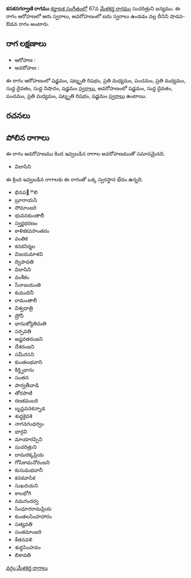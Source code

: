 {{Infobox ragam
	| name          	= కనకనగర్వాణి
	| synonym	    	= 
	| mela          	= 
	| chakra        	= 
	| janaka        	= 
	| type          	= శాడవ-ఔడవ
	| arohanam      	= {{svaraC|S|R3|M2|P|M2|D1|N1|S'}} 
	| avarohanam    	= {{svaraC|S'|D1|P|M2|R3|S}}
	| jeeva         	=
	| chhaya        	=
	| nyasa         	=
	| vishesha      	= 
	| equivalent  		= 
}}
{{కర్ణాటక సంగీత రాగాలు}}
'''కనకనగర్వాణి రాగము''' [[కర్ణాటక సంగీతం]]లో 67వ [[మేళకర్త రాగము]] సుచరిత్రుని జన్యము.  ఈ రాగం ఆరోహణలో ఆరు స్వరాలు, అవరోహణంలో ఐదు స్వరాలు ఉండడం వల్ల దీనిని షాడవ-ఔడవ రాగం అంటారు.


==రాగ లక్షణాలు==


* ఆరోహణ : {{svaraC|S|R3|M2|P|M2|D1|N1|S'}} 
* అవరోహణ : {{svaraC|S'|D1|P|M2|R3|S}}

ఈ రాగం ఆరోహణంలో షడ్జమం, షట్శృతి రిషభం, ప్రతి మధ్యమం, పంచమం, ప్రతి మధ్యమం, సుద్ద దైవతం, సుద్ద నిషాదం, షడ్జమం [[స్వరాలు]], అవరోహణంలో షడ్జమం, సుద్ద దైవతం, పంచమం, ప్రతి మధ్యమం, షట్శృతి రిషభం, షడ్జమం [[స్వరాలు]] ఉంటాయి.

==రచనలు==



==పోలిన రాగాలు==
ఈ రాగం అవరోహణము కింద ఇవ్వబడిన రాగాల అవరోహణముతో సమానమైనది.
* విలాసిని

ఈ క్రింద ఇవ్వబడిన రాగాలకు ఈ రాగంతో ఒక్క స్వరస్థాన భేదం ఉన్నది.
* భినప఩ౌలి
* బ్రూరాయసి
* సోమాంజరి
* భువనకుంతాలీ
* స్వర్ణభరణం
* కాళికకవసాంతరం
* వంతిక
* కనకనిర్మల
* విజయమాళవి
* ద్విపావతి
* విలాసిని
* వంశీకం
* సేనాజయంతి
* కుముదినీ
* రామంతాలీ
* విశ్వధాత్రి
* ష్రోనీ
* భానుజ్యోతిమతి
* సర్పవతి
* అష్టరతరంజని
* దేశరంజని
* సమీరసని
* కుంతలభవాని
* కిర్త్నిభాను
* సంతన
* పార్వతీవాడి
* తోరపాణి
* రణకవంబరి
* బృన్దవనకన్నాడ
* శుధ్ధకైవశి
* నాగనగంధర్వం
* భార్గవి
* మాయారప్పిని
* సుచరిత్రుని
* దామరక్కప్రియ
* గోపికామనోరంజని
* కుసుమభవానీ
* కనకవాసిక
* సుఖదయని
* కాలభోగి
* నమగందర్వ
* సింధూరరామప్రియ
* కుంతలసింహహారం
* సత్యవతి
* సంతమాంజరి
* కేతనవళి
* శుధ్ధసింహవం
* బికావతి



[[వర్గం:మేళకర్త రాగాలు]]